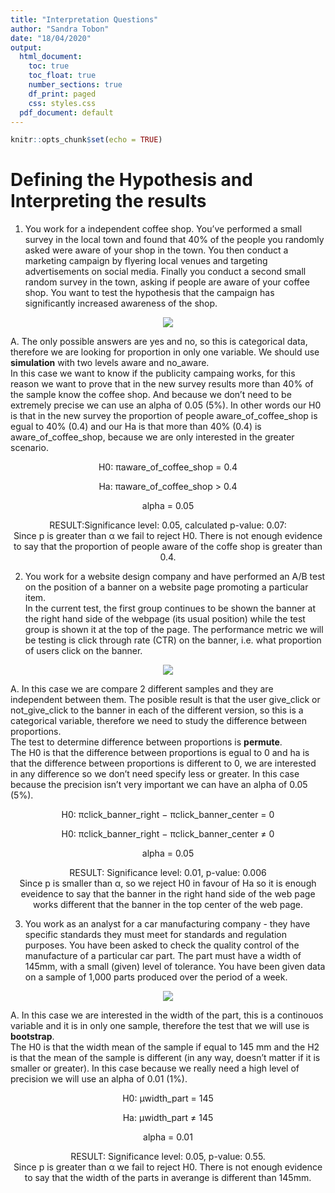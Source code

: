 ```yaml
---
title: "Interpretation Questions"
author: "Sandra Tobon"
date: "18/04/2020"
output:
  html_document:
    toc: true
    toc_float: true
    number_sections: true
    df_print: paged
    css: styles.css
  pdf_document: default
---
```


```r
knitr::opts_chunk$set(echo = TRUE)
```

# Defining the Hypothesis and Interpreting the results  

1. You work for a independent coffee shop. You’ve performed a small survey in the local town and found that 40% of the people you randomly asked were aware of your shop in the town. You then conduct a marketing campaign by flyering local venues and targeting advertisements on social media. Finally you conduct a second small random survey in the town, asking if people are aware of your coffee shop. You want to test the hypothesis that the campaign has significantly increased awareness of the shop.

<center>
![](https://cdn-a.william-reed.com/var/wrbm_gb_food_pharma/storage/images/5/1/7/0/2350715-1-eng-GB/Sydney-overtaking-Melbourne-as-Australia-s-coffee-king-capital_wrbm_large.jpg)  
</center>  


  A. The only possible answers are yes and no, so this is categorical data, therefore we are looking for proportion in only one variable.  We should use **simulation** with two levels aware and no_aware.  
 In this case we want to know if the publicity campaing works, for this reason we want to prove that in the new survey results more than 40% of the sample know the coffee shop. And because we don't need to be extremely precise we can use an alpha of 0.05 (5%). In other words our H0 is that in the new survey the proportion of people aware_of_coffee_shop is egual to 40% (0.4) and our Ha is that more than 40% (0.4) is aware_of_coffee_shop, because we are only interested in the greater scenario.    
  
  
  <center>
  H0: πaware_of_coffee_shop = 0.4  

  Ha: πaware_of_coffee_shop > 0.4  
  
  alpha = 0.05
  
  RESULT:Significance level: 0.05, calculated p-value: 0.07:  
  Since p is greater than α we fail to reject H0. There is not enough evidence to say that the proportion of people aware of the coffe shop is greater than 0.4. 

  </center>
  
  2. You work for a website design company and have performed an A/B test on the position of a banner on a website page promoting a particular item.   
  In the current test, the first group continues to be shown the banner at the right hand side of the webpage (its usual position) while the test group is shown it at the top of the page. The performance metric we will be testing is click through rate (CTR) on the banner, i.e. what proportion of users click on the banner.  
  
  <center>
  ![](https://www.zoomtanzania.com/blog/wp-content/uploads/sites/2/2017/07/ZT_3.jpg)  
  </center>

  A. In this case we are compare 2 different samples and they are independent between them. The posible result is that the user give_click or not_give_click to the banner in each of the different version, so this is a categorical variable, therefore we need to study the difference between proportions.  
  The test to determine difference between proportions is **permute**.  
  The H0 is that the difference between proportions is egual to 0 and ha is that the difference between proportions is different to 0, we are interested in any difference so we don't need specify less or greater.  In this case because the precision isn't very important we can have an alpha of 0.05 (5%). 
  
  <center> 
  H0: πclick_banner_right − πclick_banner_center = 0  
  
  H0: πclick_banner_right − πclick_banner_center ≠ 0  

  alpha = 0.05  
  
  RESULT: Significance level: 0.01, p-value: 0.006  
  Since p is smaller than α, so we reject H0 in favour of Ha so it is enough eveidence to say that the banner in the right hand side of the web page works different that the banner in the top center of the web page.   
  </center>  
  
  3. You work as an analyst for a car manufacturing company - they have specific standards they must meet for standards and regulation purposes. You have been asked to check the quality control of the manufacture of a particular car part. The part must have a width of 145mm, with a small (given) level of tolerance. You have been given data on a sample of 1,000 parts produced over the period of a week.  
  
  <center>
  ![](https://static.pakwheels.com/2015/06/car-makers.jpg)
  </center>  
  
  A. In this case we are interested in the width of the part, this is a continouos variable and it is in only one sample, therefore the test that we will use is **bootstrap**.  
  The H0 is that the width mean of the sample if equal to 145 mm and the H2 is that the mean of the sample is different (in any way, doesn't matter if it is smaller or greater). In this case because we really need a high level of precision we will use an alpha of 0.01 (1%).   
  
<center>
  H0: μwidth_part = 145  

  Ha: μwidth_part ≠ 145  

  alpha = 0.01  

  RESULT: Significance level: 0.05, p-value: 0.55.  
  Since p is greater than α we fail to reject H0. There is not enough evidence to say that the width of the parts in averange is different than 145mm.
</center>



